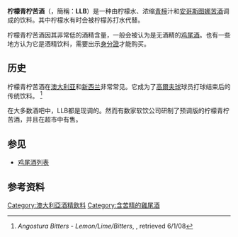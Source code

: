 {{refimprove|time=2017-01-28T12:19:37+00:00}}
{{Infobox cocktail
|name=柠檬青柠苦酒
|image=Lemon, Lime and Bitters.jpg
|type=鸡尾酒
|served=直接或加冰
|garnish=柠檬或青柠片
|drinkware=高球杯
|ingredients=柠檬水 浓缩青柠汁 (也称为甜味青柠汁) 苦酒
|prep=<div>在杯子内壁倒入少量安哥斯图娜苦酒，之后加入柠檬水和15~30毫升青柠汁。如需要，加入柠檬或青柠片作为装饰。</div>
}}
'''柠檬青柠苦酒'''（{{lang-en|Lemon, Lime and Bitters}}，簡稱：'''LLB'''）是一种由柠檬水、浓缩[[青檸|青檸]]汁和[[安哥斯图娜苦酒|安哥斯图娜苦酒]]调成的饮料。其中柠檬水有时会被柠檬苏打水代替。

柠檬青柠苦酒因其非常低的酒精含量，一般会被认为是无酒精的[[鸡尾酒|鸡尾酒]]。也有一些地方认为它是酒精饮料，需要出示[[身分證|身分證]]才能购买。

== 历史 ==
柠檬青柠苦酒在[[澳大利亚|澳大利亚]]和[[新西兰|新西兰]]非常常见。它成为了[[高爾夫球|高爾夫球]]球员打球结束后的传统饮料。
<ref>''Angostura Bitters - Lemon/Lime/Bitters'', {{cite web |url=http://www.angosturabitters.com/llb.htm |title=存档副本 |accessdate=2008-01-06 |deadurl=yes |archiveurl=https://archive.is/20070812184812/http://www.angosturabitters.com/llb.htm |archivedate=2007-08-12 }}, retrieved 6/1/08</ref>

在大多数酒吧中，LLB都是现调的。然而有数家软饮公司研制了预调版的柠檬青柠苦酒，并且在超市中有售。

== 参见 ==
* [[鸡尾酒列表|鸡尾酒列表]]

== 参考资料 ==
{{reflist}}
[[Category:澳大利亞酒精飲料|Category:澳大利亞酒精飲料]]
[[Category:含苦精的雞尾酒|Category:含苦精的雞尾酒]]